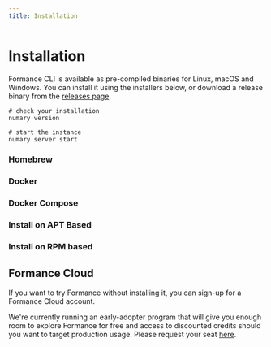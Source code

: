 ```yaml
---
title: Installation
---
```




# Installation

Formance CLI is available as pre-compiled binaries for Linux, macOS and Windows. You can install it using the installers below, or download a release binary from the [releases page](https://github.com/formancehq/ledger/releases).
```shell
# check your installation
numary version

# start the instance
numary server start
```

### Homebrew
<HomebrewInstall />

### Docker
<DockerInstall />

### Docker Compose
<DockerComposeInstall />

### Install on APT Based
<APTInstall />

### Install on RPM based
<RPMInstall />

## Formance Cloud
If you want to try Formance without installing it, you can sign-up for a Formance Cloud account.

We're currently running an early-adopter program that will give you enough room to explore Formance for free and access to discounted credits should you want to target production usage. Please request your seat [here](https://airtable.com/shrFJDsRCJDxvrpD0).
